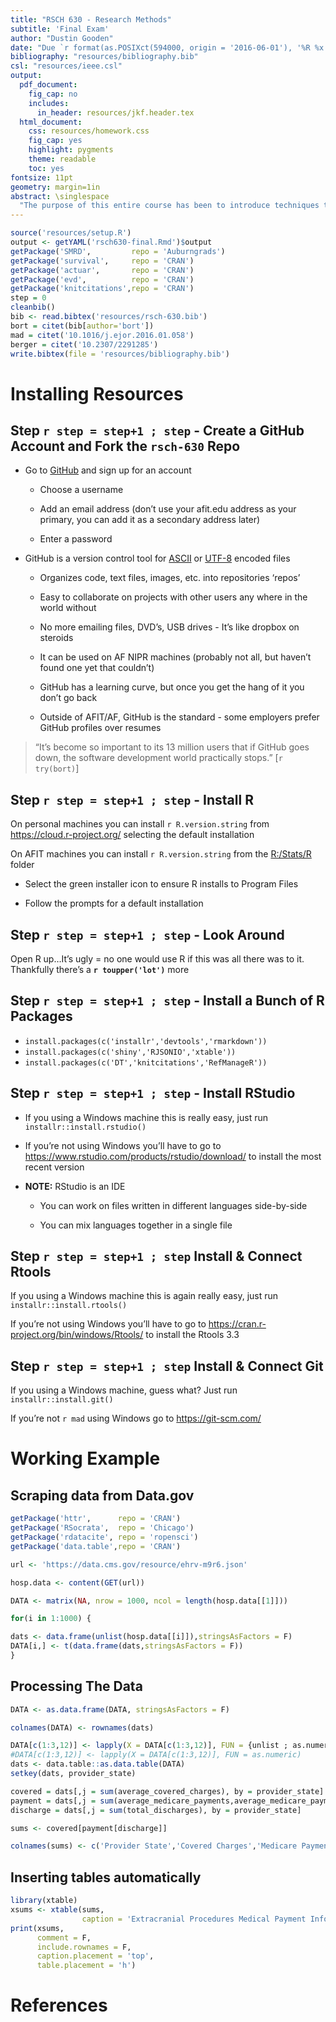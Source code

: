 ```yaml
---
title: "RSCH 630 - Research Methods"
subtitle: 'Final Exam'
author: "Dustin Gooden"
date: "Due `r format(as.POSIXct(594000, origin = '2016-06-01'), '%R %x')`"
bibliography: "resources/bibliography.bib"
csl: "resources/ieee.csl"
output:
  pdf_document:
    fig_cap: no
    includes:
      in_header: resources/jkf.header.tex
  html_document:
    css: resources/homework.css
    fig_cap: yes
    highlight: pygments
    theme: readable
    toc: yes
fontsize: 11pt
geometry: margin=1in
abstract: \singlespace
  "The purpose of this entire course has been to introduce techniques that can help you during your research.  And while it's easy to focus on the mathematical methods, you're likely to spend more time on the grunt-work tasks, such as getting and cleaning data, building tables and figures, numbering equations and citing sources. On the first day of class I stated that a lot of effort has gone into developing tools that make these tasks simpler - and in some cases almost trivial.  It would be wrong for me to simply make such a statement without showing you how to take advantage of these tools.  Therefore, the purpose of this exam is to have each of you build (and use) a data science toolkit that links these tools together. R/RStudio will comprise the core of this toolkit.  However, even if you don't use R, this toolkit will allow you to add in almost any other language you want.  Building the toolkit will take some effort up-front and will introduce you to several new concepts, but once it's up and running the workflow becomes almost seamless.  Alright, let's get started."
---
```


```r
source('resources/setup.R')
output <- getYAML('rsch630-final.Rmd')$output
getPackage('SMRD',         repo = 'Auburngrads')
getPackage('survival',     repo = 'CRAN')
getPackage('actuar',       repo = 'CRAN')
getPackage('evd',          repo = 'CRAN')
getPackage('knitcitations',repo = 'CRAN')
step = 0
cleanbib()
bib <- read.bibtex('resources/rsch-630.bib')
bort = citet(bib[author='bort'])
mad = citet('10.1016/j.ejor.2016.01.058')
berger = citet('10.2307/2291285')
write.bibtex(file = 'resources/bibliography.bib')
```

# Installing Resources

## Step `r step = step+1 ; step` - Create a GitHub Account and Fork the `rsch-630` Repo

- Go to [GitHub](https://github.com/) and sign up for an account 

    + Choose a username 

    + Add an email address (don't use your afit.edu address as your primary, you can add it as a secondary address later)

    + Enter a password

- GitHub is a version control tool for [ASCII](https://en.wikipedia.org/wiki/ASCII) or [UTF-8](https://en.wikipedia.org/wiki/UTF-8) encoded files

    + Organizes code, text files, images, etc. into repositories 'repos'

    + Easy to collaborate on projects with other users any where in the world without 

    + No more emailing files, DVD's, USB drives - It's like dropbox on steroids

    + It can be used on AF NIPR machines (probably not all, but haven't found one yet that couldn't)

    + GitHub has a learning curve, but once you get the hang of it you don't go back

    + Outside of AFIT/AF, GitHub is the standard - some employers prefer GitHub profiles over resumes

> "It's become so important to its 13 million users that if GitHub goes down, the software development world practically stops." [`r try(bort)`]

## Step `r step = step+1 ; step` - Install R

On personal machines you can install `r R.version.string` from [https://cloud.r-project.org/](https://cloud.r-project.org/) selecting the default installation

On AFIT machines you can install `r R.version.string` from the [R:/Stats/R](file:///R:/Stats/R) folder

- Select the green installer icon to ensure R installs to Program Files

- Follow the prompts for a default installation

## Step `r step = step+1 ; step` - Look Around

Open R up...It's ugly = no one would use R if this was all there was to it.  Thankfully there's a __`r toupper('lot')`__ more

## Step `r step = step+1 ; step` - Install a Bunch of R Packages

- `install.packages(c('installr','devtools','rmarkdown'))`
- `install.packages(c('shiny','RJSONIO','xtable'))`
- `install.packages(c('DT','knitcitations','RefManageR'))`

## Step `r step = step+1 ; step` - Install RStudio

- If you using a Windows machine this is really easy, just run `installr::install.rstudio()`

- If you're not using Windows you'll have to go to [https://www.rstudio.com/products/rstudio/download/](https://www.rstudio.com/products/rstudio/download/)   to install the most recent version

- __NOTE:__ RStudio is an IDE 

    + You can work on files written in different languages side-by-side

    + You can mix languages together in a single file  

## Step `r step = step+1 ; step` Install & Connect Rtools

If you using a Windows machine this is again really easy, just run `installr::install.rtools()`

If you're not using Windows you'll have to go to [https://cran.r-project.org/bin/windows/Rtools/](https://cran.r-project.org/bin/windows/Rtools/) to install the Rtools 3.3

## Step `r step = step+1 ; step` Install & Connect Git

If you using a Windows machine, guess what?  Just run `installr::install.git()`

If you're not `r mad` using Windows go to [https://git-scm.com/](https://git-scm.com/)

# Working Example

## Scraping data from Data.gov

```r
getPackage('httr',      repo = 'CRAN')
getPackage('RSocrata',  repo = 'Chicago')
getPackage('rdatacite', repo = 'ropensci')
getPackage('data.table',repo = 'CRAN')

url <- 'https://data.cms.gov/resource/ehrv-m9r6.json'

hosp.data <- content(GET(url))

DATA <- matrix(NA, nrow = 1000, ncol = length(hosp.data[[1]]))

for(i in 1:1000) {

dats <- data.frame(unlist(hosp.data[[i]]),stringsAsFactors = F)
DATA[i,] <- t(data.frame(dats,stringsAsFactors = F))
}
```


## Processing The Data

```r
DATA <- as.data.frame(DATA, stringsAsFactors = F)

colnames(DATA) <- rownames(dats)

DATA[c(1:3,12)] <- lapply(X = DATA[c(1:3,12)], FUN = {unlist ; as.numeric} )
#DATA[c(1:3,12)] <- lapply(X = DATA[c(1:3,12)], FUN = as.numeric)
dats <- data.table::as.data.table(DATA)
setkey(dats, provider_state)

covered = dats[,j = sum(average_covered_charges), by = provider_state]
payment = dats[,j = sum(average_medicare_payments,average_medicare_payments_2), by = provider_state]
discharge = dats[,j = sum(total_discharges), by = provider_state]

sums <- covered[payment[discharge]]

colnames(sums) <- c('Provider State','Covered Charges','Medicare Payments','Total Discharges')
```

## Inserting tables automatically

```r
library(xtable)
xsums <- xtable(sums,
                caption = 'Extracranial Procedures Medical Payment Information')
print(xsums,
      comment = F,
      include.rownames = F, 
      caption.placement = 'top',
      table.placement = 'h')
```

# References


